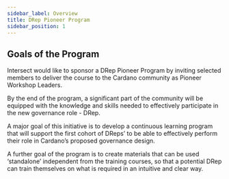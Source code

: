 ```yaml
---
sidebar_label: Overview
title: DRep Pioneer Program
sidebar_position: 1
---
```


## Goals of the Program

Intersect would like to sponsor a DRep Pioneer Program by inviting selected members to deliver the course to the Cardano community 
as Pioneer Workshop Leaders.

By the end of the program, a significant part of the community will be equipped with the knowledge and skills needed to effectively 
participate in the new governance role - DRep.

A major goal of this initiative is to develop a continuous learning program that will support the first cohort of DReps’
to be able to effectively perform their role in Cardano’s proposed governance design.

A further goal of the program is to create materials that can be used ‘standalone’ independent from the training courses, so that a
potential DRep can train themselves on what is required in an intuitive and clear way.
